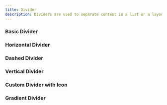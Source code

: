 ```yaml
---
title: Divider
description: Dividers are used to separate content in a list or a layout.
---
```


### Basic Divider
<Preview>
<BasicDivider />
</Preview>

### Horizontal Divider
<Preview>
<HorizontalDivider />
</Preview>

### Dashed Divider
<Preview>
<DashedDivider />
</Preview>

### Vertical Divider
<Preview>
<VerticalDivider />
</Preview>

### Custom Divider with Icon
<Preview>
<CustomDividerwithIcon />
</Preview>

### Gradient Divider
<Preview>
<GradientDivider />
</Preview>
